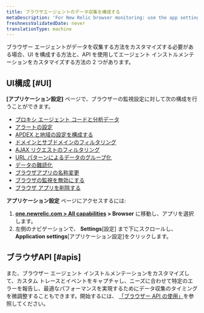 ```yaml
---
title: ブラウザエージェントのデータ収集を構成する
metaDescription: 'For New Relic browser monitoring: use the app settings page to configure the agent type and deployment method.'
freshnessValidatedDate: never
translationType: machine
---
```


ブラウザー エージェントがデータを収集する方法をカスタマイズする必要がある場合、UI を構成する方法と、API を使用してエージェント インストルメンテーションをカスタマイズする方法の 2 つがあります。

## UI構成 [#UI]

**\[アプリケーション設定]** ページで、ブラウザーの監視設定に対して次の構成を行うことができます。

* [プロキシ エージェント コードと分析データ](/docs/browser/new-relic-browser/configuration/proxy-agent-requests/)
* [アラートの設定](/docs/browser/new-relic-browser/configuration/view-browser-apps-alert-information/)
* [APDEX と地域の設定を構成する](/docs/browser/new-relic-browser/configuration/browser-settings-ui-options-apdex-geography/#apdex-settings)
* [ドメインとサブドメインのフィルタリング](/docs/browser/new-relic-browser/configuration/monitor-or-block-specific-domains-subdomains/)
* [AJAX リクエストのフィルタリング](/docs/browser/new-relic-browser/configuration/filter-ajax-request-events/)
* [URL パターンによるデータのグループ化](/docs/browser/new-relic-browser/configuration/group-browser-metrics-urls/)
* [データの難読化](/docs/browser/new-relic-browser/configuration/obfuscate-browser-agent-data/)
* [ブラウザアプリの名称変更](/docs/browser/new-relic-browser/configuration/rename-browser-apps/)
* [ブラウザの監視を無効にする](/docs/browser/new-relic-browser/installation/disable-browser-monitoring/)
* [ブラウザ アプリを削除する](/docs/apm/new-relic-apm/maintenance/remove-applications-new-relic/#remove)

**アプリケーション設定** ページにアクセスするには:

1. **[one.newrelic.com > All capabilities](https://one.newrelic.com/all-capabilities) > Browser** に移動し、アプリを選択します。
2. 左側のナビゲーションで、 **Settings**\[設定] まで下にスクロールし、 **Application settings**\[アプリケーション設定]をクリックします。

## ブラウザAPI [#apis]

また、ブラウザー エージェント インストルメンテーションをカスタマイズして、カスタム トレースとイベントをキャプチャし、ニーズに合わせて特定のエラーを報告し、最適なパフォーマンスを実現するためにデータ収集のタイミングを微調整することもできます。開始するには、 [「ブラウザー API の使用」](/docs/browser/new-relic-browser/browser-apis/using-browser-apis/)を参照してください。